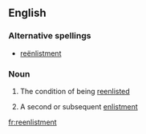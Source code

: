 ==English==

===Alternative spellings===
*[[reënlistment]]

===Noun===
{{en-noun|s|-}}

#{{uncountable}} The condition of being [[reenlist]]ed
#{{countable}} A second or subsequent [[enlistment]]

[[fr:reenlistment]]